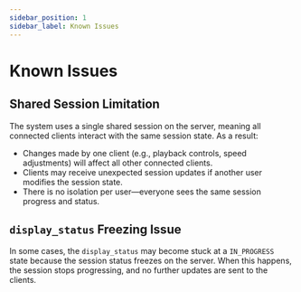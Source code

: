 ```yaml
---
sidebar_position: 1
sidebar_label: Known Issues
---
```


# Known Issues

## Shared Session Limitation

The system uses a single shared session on the server, meaning all connected clients interact with the same session state. As a result:
- Changes made by one client (e.g., playback controls, speed adjustments) will affect all other connected clients.
- Clients may receive unexpected session updates if another user modifies the session state.
- There is no isolation per user—everyone sees the same session progress and status.

## `display_status` Freezing Issue

In some cases, the `display_status` may become stuck at a `IN_PROGRESS` state because the session status freezes on the server. When this happens, the session stops progressing, and no further updates are sent to the clients.